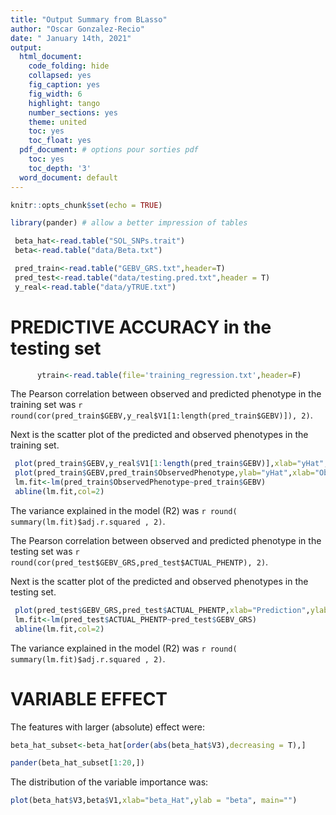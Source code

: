 ---
title: "Output Summary from BLasso"
author: "Oscar Gonzalez-Recio"
date: " January 14th, 2021"
output:
  html_document: 
    code_folding: hide
    collapsed: yes
    fig_caption: yes
    fig_width: 6
    highlight: tango
    number_sections: yes
    theme: united
    toc: yes
    toc_float: yes
  pdf_document: # options pour sorties pdf
    toc: yes
    toc_depth: '3'
  word_document: default
---
  
```{r setup, include=FALSE}
knitr::opts_chunk$set(echo = TRUE)

library(pander) # allow a better impression of tables

```


```{r, output_files, include='TRUE'}

 beta_hat<-read.table("SOL_SNPs.trait")
 beta<-read.table("data/Beta.txt")

 pred_train<-read.table("GEBV_GRS.txt",header=T)
 pred_test<-read.table("data/testing.pred.txt",header = T)
 y_real<-read.table("data/yTRUE.txt")
```


# PREDICTIVE ACCURACY in the testing set

```{r, include='FALSE'}

	  ytrain<-read.table(file='training_regression.txt',header=F)


```

The Pearson correlation between observed and predicted phenotype in the training set was `r round(cor(pred_train$GEBV,y_real$V1[1:length(pred_train$GEBV)]), 2)`.

Next is the scatter plot of the predicted and observed phenotypes in the training set.

```{r, predictive_accuracy_train, include='TRUE'}


 plot(pred_train$GEBV,y_real$V1[1:length(pred_train$GEBV)],xlab="yHat",ylab="Real y")
 plot(pred_train$GEBV,pred_train$ObservedPhenotype,ylab="yHat",xlab="Observed y")
 lm.fit<-lm(pred_train$ObservedPhenotype~pred_train$GEBV)
 abline(lm.fit,col=2)
```


The variance explained in the model (R2) was `r round( summary(lm.fit)$adj.r.squared , 2)`.

The Pearson correlation between observed and predicted phenotype in the testing set was `r round(cor(pred_test$GEBV_GRS,pred_test$ACTUAL_PHENTP), 2)`.

Next is the scatter plot of the predicted and observed phenotypes in the testing set.

```{r, predictive_accuracy_test, include='TRUE'}


 plot(pred_test$GEBV_GRS,pred_test$ACTUAL_PHENTP,xlab="Prediction",ylab="Observed")
 lm.fit<-lm(pred_test$ACTUAL_PHENTP~pred_test$GEBV_GRS)
 abline(lm.fit,col=2)
```


The variance explained in the model (R2) was `r round( summary(lm.fit)$adj.r.squared , 2)`.

# VARIABLE EFFECT

The features with larger (absolute) effect were:

```{r, variable_importance, include='TRUE'}

beta_hat_subset<-beta_hat[order(abs(beta_hat$V3),decreasing = T),]

pander(beta_hat_subset[1:20,])

```

The distribution of the variable importance was:

```{r, variable_importance2, include='TRUE'}

plot(beta_hat$V3,beta$V1,xlab="beta_Hat",ylab = "beta", main="")

```
